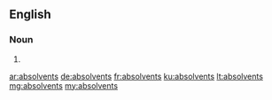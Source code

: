==English==

===Noun===
{{head|en|plural}}

# {{plural of|absolvent|lang=en}}

[[ar:absolvents]]
[[de:absolvents]]
[[fr:absolvents]]
[[ku:absolvents]]
[[lt:absolvents]]
[[mg:absolvents]]
[[my:absolvents]]